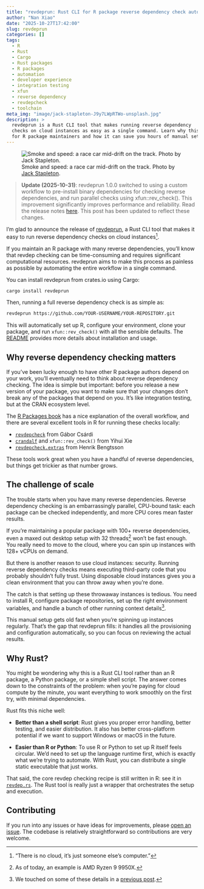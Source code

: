 ```yaml
---
title: "revdeprun: Rust CLI for R package reverse dependency check automation"
author: "Nan Xiao"
date: "2025-10-27T17:42:00"
slug: revdeprun
categories: []
tags:
  - R
  - Rust
  - Cargo
  - Rust packages
  - R packages
  - automation
  - developer experience
  - integration testing
  - xfun
  - reverse dependency
  - revdepcheck
  - toolchain
meta_img: "image/jack-stapleton-J9y7LWpRTWo-unsplash.jpg"
description: >
  revdeprun is a Rust CLI tool that makes running reverse dependency
  checks on cloud instances as easy as a single command. Learn why this matters
  for R package maintainers and how it can save you hours of manual setup.
---
```


![Smoke and speed: a race car mid-drift on the track.
Photo by [Jack Stapleton](https://unsplash.com/photos/J9y7LWpRTWo).
](/image/jack-stapleton-J9y7LWpRTWo-unsplash.jpg)

> **Update (2025-10-31)**: revdeprun 1.0.0 switched to using a custom workflow
> to pre-install binary dependencies for checking reverse dependencies,
> and run parallel checks using xfun::rev_check(). This improvement
> significantly improves performance and reliability. Read the release notes
> [here](https://github.com/nanxstats/revdeprun/releases/tag/v1.0.0).
> This post has been updated to reflect these changes.

I'm glad to announce the release of
[revdeprun](https://crates.io/crates/revdeprun), a Rust CLI tool that makes
it easy to run reverse dependency checks on cloud instances[^1].

[^1]: "There is no cloud, it's just someone else's computer."

If you maintain an R package with many reverse dependencies, you'll know that
revdep checking can be time-consuming and requires significant computational
resources. revdeprun aims to make this process as painless as possible by
automating the entire workflow in a single command.

You can install revdeprun from crates.io using Cargo:

```bash
cargo install revdeprun
```

Then, running a full reverse dependency check is as simple as:

```bash
revdeprun https://github.com/YOUR-USERNAME/YOUR-REPOSITORY.git
```

This will automatically set up R, configure your environment, clone your package,
and run `xfun::rev_check()` with all the sensible defaults.
The [README](https://github.com/nanxstats/revdeprun) provides more details about
installation and usage.

## Why reverse dependency checking matters

If you've been lucky enough to have other R package authors depend on your work,
you'll eventually need to think about reverse dependency checking.
The idea is simple but important: before you release a new version of your package,
you want to make sure that your changes don't break any of the packages that
depend on you. It's like integration testing, but at the CRAN ecosystem level.

The [R Packages book](https://r-pkgs.org/release.html#sec-release-revdep-checks)
has a nice explanation of the overall workflow, and there are several excellent
tools in R for running these checks locally:

- [`revdepcheck`](https://github.com/r-lib/revdepcheck) from Gábor Csárdi
- [`crandalf`](https://github.com/yihui/crandalf) and `xfun::rev_check()` from Yihui Xie
- [`revdepcheck.extras`](https://github.com/HenrikBengtsson/revdepcheck.extras) from Henrik Bengtsson

These tools work great when you have a handful of reverse dependencies,
but things get trickier as that number grows.

## The challenge of scale

The trouble starts when you have many reverse dependencies.
Reverse dependency checking is an embarrassingly parallel, CPU-bound task:
each package can be checked independently, and more CPU cores mean faster results.

If you're maintaining a popular package with 100+ reverse dependencies,
even a maxed out desktop setup with 32 threads[^3] won't be fast enough.
You really need to move to the cloud, where you can spin up instances
with 128+ vCPUs on demand.

[^3]: As of today, an example is AMD Ryzen 9 9950X.

But there is another reason to use cloud instances: security.
Running reverse dependency checks means executing third-party code
that you probably shouldn't fully trust. Using disposable cloud instances
gives you a clean environment that you can throw away when you're done.

The catch is that setting up these throwaway instances is tedious.
You need to install R, configure package repositories, set up the right
environment variables, and handle a bunch of other running context details[^2].

[^2]: We touched on some of these details in a
[previous post](https://nanx.me/blog/post/ggsci-3-1-0/).

This manual setup gets old fast when you're spinning up instances regularly.
That's the gap that revdeprun fills: it handles all the provisioning and
configuration automatically, so you can focus on reviewing the actual results.

## Why Rust?

You might be wondering why this is a Rust CLI tool rather than an R package,
a Python package, or a simple shell script. The answer comes down to the
constraints of the problem: when you're paying for cloud compute by the minute,
you want everything to work smoothly on the first try, with minimal dependencies.

Rust fits this niche well:

- **Better than a shell script**: Rust gives you proper error handling,
  better testing, and easier distribution. It also has better cross-platform
  potential if we want to support Windows or macOS in the future.

- **Easier than R or Python**: To use R or Python to set up R itself
  feels circular. We'd need to set up the language runtime first,
  which is exactly what we're trying to automate. With Rust, you can distribute
  a single static executable that just works.

That said, the core revdep checking recipe is still written in R:
see it in [`revdep.rs`
](https://github.com/nanxstats/revdeprun/blob/main/src/revdep.rs).
The Rust tool is really just a wrapper that orchestrates
the setup and execution.

## Contributing

If you run into any issues or have ideas for improvements, please
[open an issue](https://github.com/nanxstats/revdeprun/issues).
The codebase is relatively straightforward so contributions are very welcome.
